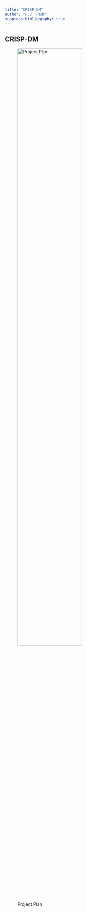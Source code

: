 ```yaml
---
title: "CRISP-DM"
author: "F.J. Padt"
suppress-bibliography: true
---
```


## CRISP-DM {#sec-crisp-dm}

![Project Plan](../images/crisp-dm.png){width="70%" fig-align="center"}
